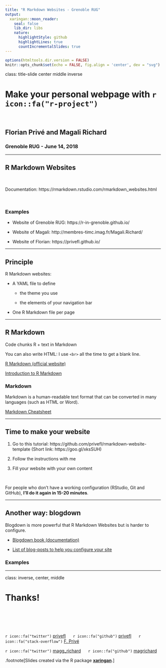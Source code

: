 ```yaml
---
title: "R Markdown Websites - Grenoble RUG"
output:
  xaringan::moon_reader:
    seal: false
    lib_dir: libs
    nature:
      highlightStyle: github
      highlightLines: true
      countIncrementalSlides: true
---
```


```r
options(htmltools.dir.version = FALSE)
knitr::opts_chunk$set(echo = FALSE, fig.align = 'center', dev = "svg")
```

class: title-slide center middle inverse

# Make your personal webpage with `r icon::fa("r-project")`

<br>

## Florian Privé and Magali Richard

### Grenoble RUG - June 14, 2018

---

## R Markdown Websites

<br>

Documentation: https://rmarkdown.rstudio.com/rmarkdown_websites.html

<br>

### Examples

- Website of Grenoble RUG: https://r-in-grenoble.github.io/

- Website of Magali: http://membres-timc.imag.fr/Magali.Richard/

- Website of Florian: https://privefl.github.io/

---

## Principle

R Markdown websites:

- A YAML file to define 

    - the theme you use
    
    - the elements of your navigation bar
    
- One R Markdown file per page

---

## R Markdown

Code chunks R + text in Markdown

You can also write HTML: I use `<br>` all the time to get a blank line.

[R Markdown (official website)](https://rmarkdown.rstudio.com/)

[Introduction to R Markdown](http://r4ds.had.co.nz/r-markdown.html)

### Markdown

Markdown is a human-readable text format that can be converted in many languages (such as HTML or Word).

[Markdown Cheatsheet](https://github.com/adam-p/markdown-here/wiki/Markdown-Cheatsheet)

---

## Time to make your website

1. Go to this tutorial: https://github.com/privefl/rmarkdown-website-template (Short link: https://goo.gl/xksSUH)

2. Follow the instructions with me

3. Fill your website with your own content

<br>

For people who don't have a working configuration (RStudio, Git and GitHub), **I'll do it again in 15-20 minutes**.

---

## Another way: blogdown

Blogdown is more powerful that R Markdown Websites but is harder to configure.

- [Blogdown book (documentation)](https://bookdown.org/yihui/blogdown/)

- [List of blog-posts to help you configure your site](https://maraaverick.rbind.io/2017/10/keeping-up-with-blogdown/)

### Examples

---

class: inverse, center, middle

# Thanks!

<br/><br/>

<br/>

`r icon::fa("twitter")` [privefl](https://twitter.com/privefl) &nbsp;&nbsp;&nbsp;&nbsp; `r icon::fa("github")` [privefl](https://github.com/privefl) &nbsp;&nbsp;&nbsp;&nbsp; `r icon::fa("stack-overflow")` [F. Privé](https://stackoverflow.com/users/6103040/f-priv%c3%a9)

`r icon::fa("twitter")` [magg_richard](https://twitter.com/magg_richard) &nbsp;&nbsp;&nbsp;&nbsp; `r icon::fa("github")` [magrichard](https://github.com/magrichard)


.footnote[Slides created via the R package [**xaringan**](https://github.com/yihui/xaringan).]
